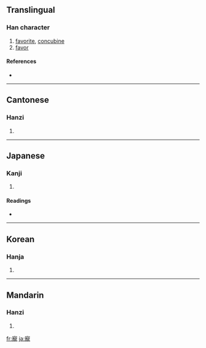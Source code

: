 {{see|宠}}
==Translingual==

===Han character===
{{Han char|rn=40|rad=宀|as=16|sn=19|four=3021<sub>1</sub>|canj=十卜月心 (JYBP)}}

# [[favorite]], [[concubine]]
# [[favor]]

====References====
* {{Han ref|kx=0293.070|dkj=07368|dj=0579.270|hdz=20957.190|uh=5BF5|ud=23541|bh=C364|bd=50020}}

----

==Cantonese==

===Hanzi===
{{yue-hanzi|jyut=|y=chung2}}

# {{defn|Cantonese}}

----

==Japanese==

===Kanji===
{{ja-kanji|grade=|rs=宀16}}

# {{defn|Japanese}}

====Readings====
* {{ja-readings|on=[[ちょう]] (chō)|kun=[[めぐみ]] (megumi), [[めぐむ]] (megumu)}}

----

==Korean==

===Hanja===
{{ko-hanja|hangeul=총|rv=chong|mr=ch'ong}}

# {{defn|Korean}}

----

==Mandarin==

===Hanzi===
{{cmn-hanzi|sim=宠|pin=[[chǒng]] ([[chong3]])|wg=ch'ung<sup>3</sup>}}

# {{defn|Mandarin}}

[[fr:寵]]
[[ja:寵]]